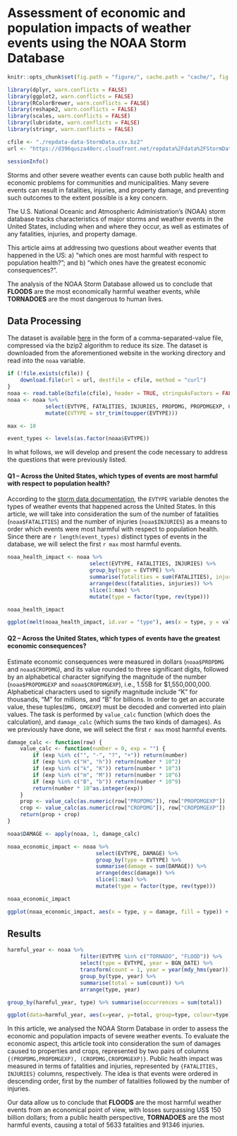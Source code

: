 <!--
http://redheadedstepdata.io/large-weather-events/
-->
# Assessment of economic and population impacts of weather events using the NOAA Storm Database

```r
knitr::opts_chunk$set(fig.path = "figure/", cache.path = "cache/", fig.width = 9, fig.height = 6, dpi = 144)

library(dplyr, warn.conflicts = FALSE)
library(ggplot2, warn.conflicts = FALSE)
library(RColorBrewer, warn.conflicts = FALSE)
library(reshape2, warn.conflicts = FALSE)
library(scales, warn.conflicts = FALSE)
library(lubridate, warn.conflicts = FALSE)
library(stringr, warn.conflicts = FALSE)

cfile <- "./repdata-data-StormData.csv.bz2"
url <- "https://d396qusza40orc.cloudfront.net/repdata%2Fdata%2FStormData.csv.bz2"

sessionInfo()
```

Storms and other severe weather events can cause both public health and economic problems for communities and municipalities. Many severe events can result in fatalities, injuries, and property damage, and preventing such outcomes to the extent possible is a key concern.

The U.S. National Oceanic and Atmospheric Administration's (NOAA) storm database tracks characteristics of major storms and weather events in the United States, including when and where they occur, as well as estimates of any fatalities, injuries, and property damage.

This article aims at addressing two questions about weather events that happened in the US: a) "which ones are most harmful with respect to population health?"; and b) "which ones have the greatest economic consequences?".

The analysis of the NOAA Storm Database allowed us to conclude that **FLOODS** are the most economically harmful weather events, while **TORNADOES** are the most dangerous to human lives.

## Data Processing

The dataset is available [here](`r url`) in the form of a comma-separated-value file, compressed via the bzip2 algorithm to reduce its size. The dataset is downloaded from the aforementioned website in the working directory and read into the `noaa` variable.

```r
if (!file.exists(cfile)) {
    download.file(url = url, destfile = cfile, method = "curl")
}
noaa <- read.table(bzfile(cfile), header = TRUE, stringsAsFactors = FALSE, na.strings = "NA", sep = ",", quote = "\"")
noaa <- noaa %>%
            select(EVTYPE, FATALITIES, INJURIES, PROPDMG, PROPDMGEXP, CROPDMG, CROPDMGEXP, BGN_DATE) %>%
            mutate(EVTYPE = str_trim(toupper(EVTYPE)))

max <- 10

event_types <- levels(as.factor(noaa$EVTYPE))
```

In what follows, we will develop and present the code necessary to address the questions that were previously listed.

#### Q1 -- Across the United States, which types of events are most harmful with respect to population health?

According to the [storm data documentation](https://d396qusza40orc.cloudfront.net/repdata%2Fpeer2_doc%2Fpd01016005curr.pdf), the `EVTYPE` variable denotes the types of weather events that happened across the United States. In this article, we will take into consideration the sum of the number of fatalities (`noaa$FATALITIES`) and the number of injuries (`noaa$INJURIES`) as a means to order which events were most harmful with respect to population health. Since there are `r length(event_types)` distinct types of events in the database, we will select the first `r max` most harmful events.

```r
noaa_health_impact <- noaa %>%
                          select(EVTYPE, FATALITIES, INJURIES) %>%
                          group_by(type = EVTYPE) %>% 
                          summarise(fatalities = sum(FATALITIES), injuries = sum(INJURIES)) %>%
                          arrange(desc(fatalities, injuries)) %>%
                          slice(1:max) %>%
                          mutate(type = factor(type, rev(type)))

noaa_health_impact

ggplot(melt(noaa_health_impact, id.var = "type"), aes(x = type, y = value, fill = variable)) + geom_bar(stat = "identity") + coord_flip() + scale_y_continuous(labels = comma) + xlab("Severe Weather Event") + ylab("Health Impact (Fatalities + Injuries)") + ggtitle("Public Health Consequences") + scale_fill_manual(values = c("#FF0000", "#FF9912"), name ="Impact", labels=c("Fatalities", "Injuries"))
```

#### Q2 -- Across the United States, which types of events have the greatest economic consequences?

Estimate economic consequences were measured in dollars (`noaa$PROPDMG` and `noaa$CROPDMG`), and its value rounded to three significant digits, followed by an alphabetical character signifying the magnitude of the number (`noaa$PROPDMGEXP` and `noaa$CROPDMGEXP`), i.e., 1.55B for $1,550,000,000. Alphabetical characters used to signify magnitude include "K" for thousands, "M" for millions, and "B" for billions. In order to get an accurate value, these tuples(`DMG, DMGEXP`) must be decoded and converted into plain values. The task is performed by `value_calc` function (which does the calculation), and `damage_calc` (which sums the two kinds of damages). As we previously have done, we will select the first `r max` most harmful events.

```r
damage_calc <- function(row) {
    value_calc <- function(number = 0, exp = "") {
        if (exp %in% c("", "-", "?", "+")) return(number)
        if (exp %in% c("H", "h")) return(number * 10^2)
        if (exp %in% c("k", "K")) return(number * 10^3)
        if (exp %in% c("m", "M")) return(number * 10^6)
        if (exp %in% c("B", "b")) return(number * 10^9)
        return(number * 10^as.integer(exp))
    }
    prop <- value_calc(as.numeric(row["PROPDMG"]), row["PROPDMGEXP"])
    crop <- value_calc(as.numeric(row["CROPDMG"]), row["CROPDMGEXP"])
    return(prop + crop)
}

noaa$DAMAGE <- apply(noaa, 1, damage_calc)

noaa_economic_impact <- noaa %>%
                            select(EVTYPE, DAMAGE) %>%
                            group_by(type = EVTYPE) %>% 
                            summarise(damage = sum(DAMAGE)) %>%
                            arrange(desc(damage)) %>%
                            slice(1:max) %>%
                            mutate(type = factor(type, rev(type)))

noaa_economic_impact

ggplot(noaa_economic_impact, aes(x = type, y = damage, fill = type)) + geom_bar(stat = "identity") + scale_fill_manual(values = colorRampPalette(brewer.pal(5,"Reds"))(max)) + coord_flip() + scale_y_continuous(labels = comma) + xlab("Severe Weather Event") + ylab("Damages (US$)") + ggtitle("Economic Consequences") + guides(fill = FALSE)
```


## Results

```r
harmful_year <- noaa %>%
                       filter(EVTYPE %in% c("TORNADO", "FLOOD")) %>%
                       select(type = EVTYPE, year = BGN_DATE) %>%
                       transform(count = 1, year = year(mdy_hms(year))) %>%
                       group_by(type, year) %>%
                       summarise(total = sum(count)) %>%
                       arrange(type, year)

group_by(harmful_year, type) %>% summarise(occurrences = sum(total))

ggplot(data=harmful_year, aes(x=year, y=total, group=type, colour=type)) + geom_line() + geom_point(size = 3)  + scale_x_continuous(breaks = c(seq(from = 1950, to = 2011, by = 10))) + scale_y_continuous(breaks = c(seq(from = 0, to = 4000, by = 500))) + scale_color_brewer(palette = "Set1") + xlab("Year") + ylab("Occurrences") + ggtitle("Most Harmful Event Occurrences per Year")
```

In this article, we analysed the NOAA Storm Database in order to assess the economic and population impacts of severe weather events. To evaluate the economic aspect, this article took into consideration the sum of damages caused to properties and crops, represented by two pairs of columns `{(PROPDMG,PROPDMGEXP), (CROPDMG,CROPDMGEXP)}`. Public health impact was measured in terms of fatalities and injuries, represented by `{FATALITIES, INJURIES}` columns, respectively. The idea is that events were ordered in descending order, first by the number of fatalities followed by the number of injuries.

Our data allow us to conclude that **FLOODS** are the most harmful weather events from an economical point of view, with losses surpassing US$ 150 billion dollars; from a public health perspective, **TORNADOES** are the most harmful events, causing a total of 5633 fatalities and 91346 injuries.